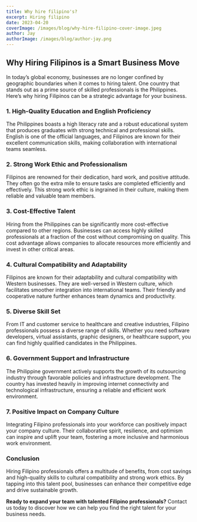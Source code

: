 ```yaml
---
title: Why hire filipino's?
excerpt: Hiring filipino
date: 2023-04-20
coverImage: /images/blog/why-hire-filipino-cover-image.jpeg
author: Jay
authorImage: /images/blog/author-jay.png
---
```


## Why Hiring Filipinos is a Smart Business Move

In today’s global economy, businesses are no longer confined by geographic boundaries when it comes to hiring talent. One country that stands out as a prime source of skilled professionals is the Philippines. Here’s why hiring Filipinos can be a strategic advantage for your business.

### 1. High-Quality Education and English Proficiency

The Philippines boasts a high literacy rate and a robust educational system that produces graduates with strong technical and professional skills. English is one of the official languages, and Filipinos are known for their excellent communication skills, making collaboration with international teams seamless.

### 2. Strong Work Ethic and Professionalism

Filipinos are renowned for their dedication, hard work, and positive attitude. They often go the extra mile to ensure tasks are completed efficiently and effectively. This strong work ethic is ingrained in their culture, making them reliable and valuable team members.

### 3. Cost-Effective Talent

Hiring from the Philippines can be significantly more cost-effective compared to other regions. Businesses can access highly skilled professionals at a fraction of the cost without compromising on quality. This cost advantage allows companies to allocate resources more efficiently and invest in other critical areas.

### 4. Cultural Compatibility and Adaptability

Filipinos are known for their adaptability and cultural compatibility with Western businesses. They are well-versed in Western culture, which facilitates smoother integration into international teams. Their friendly and cooperative nature further enhances team dynamics and productivity.

### 5. Diverse Skill Set

From IT and customer service to healthcare and creative industries, Filipino professionals possess a diverse range of skills. Whether you need software developers, virtual assistants, graphic designers, or healthcare support, you can find highly qualified candidates in the Philippines.

### 6. Government Support and Infrastructure

The Philippine government actively supports the growth of its outsourcing industry through favorable policies and infrastructure development. The country has invested heavily in improving internet connectivity and technological infrastructure, ensuring a reliable and efficient work environment.

### 7. Positive Impact on Company Culture

Integrating Filipino professionals into your workforce can positively impact your company culture. Their collaborative spirit, resilience, and optimism can inspire and uplift your team, fostering a more inclusive and harmonious work environment.

### Conclusion

Hiring Filipino professionals offers a multitude of benefits, from cost savings and high-quality skills to cultural compatibility and strong work ethics. By tapping into this talent pool, businesses can enhance their competitive edge and drive sustainable growth.

**Ready to expand your team with talented Filipino professionals?** Contact us today to discover how we can help you find the right talent for your business needs.
